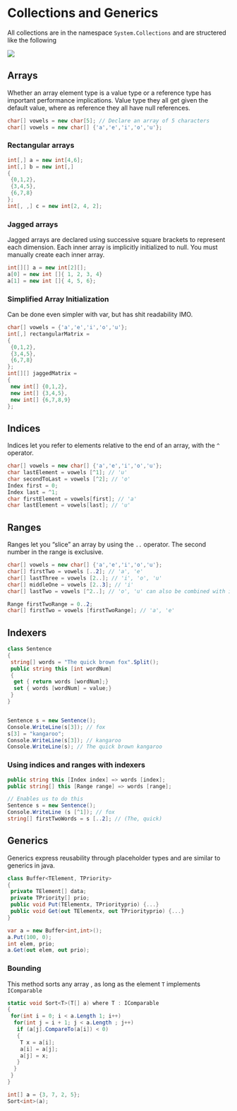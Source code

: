 
# Collections and Generics

All collections are in the namespace `System.Collections` and are structered like the following

<Image 
    src="/cs/csharpCollections.png"
    caption="Hierarchy of collections in C#"
    width={500}
/>

## Arrays

Whether an array element type is a value type or a reference type has important performance implications. Value type they all get given the default value, where as reference they all have null references.

```csharp
char[] vowels = new char[5]; // Declare an array of 5 characters
char[] vowels = new char[] {'a','e','i','o','u'};
```

### Rectangular arrays

```csharp
int[,] a = new int[4,6];
int[,] b = new int[,]
{
 {0,1,2},
 {3,4,5},
 {6,7,8}
};
int[, ,] c = new int[2, 4, 2];
```

### Jagged arrays

Jagged arrays are declared using successive square brackets to represent each
dimension. Each inner array is implicitly initialized to null. You must manually create each inner array.

```csharp
int[][] a = new int[2][];
a[0] = new int []{ 1, 2, 3, 4}
a[1] = new int []{ 4, 5, 6};
```

### Simplified Array Initialization

Can be done even simpler with var, but has shit readability IMO.

```csharp
char[] vowels = {'a','e','i','o','u'};
int[,] rectangularMatrix =
{
 {0,1,2},
 {3,4,5},
 {6,7,8}
};
int[][] jaggedMatrix =
{
 new int[] {0,1,2},
 new int[] {3,4,5},
 new int[] {6,7,8,9}
};
```

## Indices

Indices let you refer to elements relative to the end of an array, with the `^` operator.

```csharp
char[] vowels = new char[] {'a','e','i','o','u'};
char lastElement = vowels [^1]; // 'u'
char secondToLast = vowels [^2]; // 'o'
Index first = 0;
Index last = ^1;
char firstElement = vowels[first]; // 'a'
char lastElement = vowels[last]; // 'u'
```

## Ranges

Ranges let you “slice” an array by using the `..` operator. The second number in the range is exclusive.

```csharp
char[] vowels = new char[] {'a','e','i','o','u'};
char[] firstTwo = vowels [..2]; // 'a', 'e'
char[] lastThree = vowels [2..]; // 'i', 'o', 'u'
char[] middleOne = vowels [2..3]; // 'i'
char[] lastTwo = vowels [^2..]; // 'o', 'u' can also be combined with indices

Range firstTwoRange = 0..2;
char[] firstTwo = vowels [firstTwoRange]; // 'a', 'e'
```

## Indexers

```csharp
class Sentence
{
 string[] words = "The quick brown fox".Split();
 public string this [int wordNum]
 {
  get { return words [wordNum];}
  set { words [wordNum] = value;}
 }
}


Sentence s = new Sentence();
Console.WriteLine(s[3]); // fox
s[3] = "kangaroo";
Console.WriteLine(s[3]); // kangaroo
Console.WriteLine(s); // The quick brown kangaroo
```

### Using indices and ranges with indexers

```csharp
public string this [Index index] => words [index];
public string[] this [Range range] => words [range];

// Enables us to do this
Sentence s = new Sentence();
Console.WriteLine (s [^1]); // fox
string[] firstTwoWords = s [..2]; // (The, quick)
```

## Generics

Generics express reusability through placeholder types and are similar to generics in java.

```csharp
class Buffer<TElement, TPriority>
{
 private TElement[] data;
 private TPriority[] prio;
 public void Put(TElementx, TPriorityprio) {...}
 public void Get(out TElementx, out TPriorityprio) {...}
}

var a = new Buffer<int,int>();
a.Put(100, 0);
int elem, prio;
a.Get(out elem, out prio);
```

### Bounding

This method sorts any array , as long as the element `T` implements `IComparable`

```csharp
static void Sort<T>(T[] a) where T : IComparable
{
 for(int i = 0; i < a.Length 1; i++)
  for(int j = i + 1; j < a.Length ; j++)
   if (a[j].CompareTo(a[i]) < 0)
   {
    T x = a[i];
    a[i] = a[j];
    a[j] = x;
   }
  }
 }
}

int[] a = {3, 7, 2, 5};
Sort<int>(a);
```
